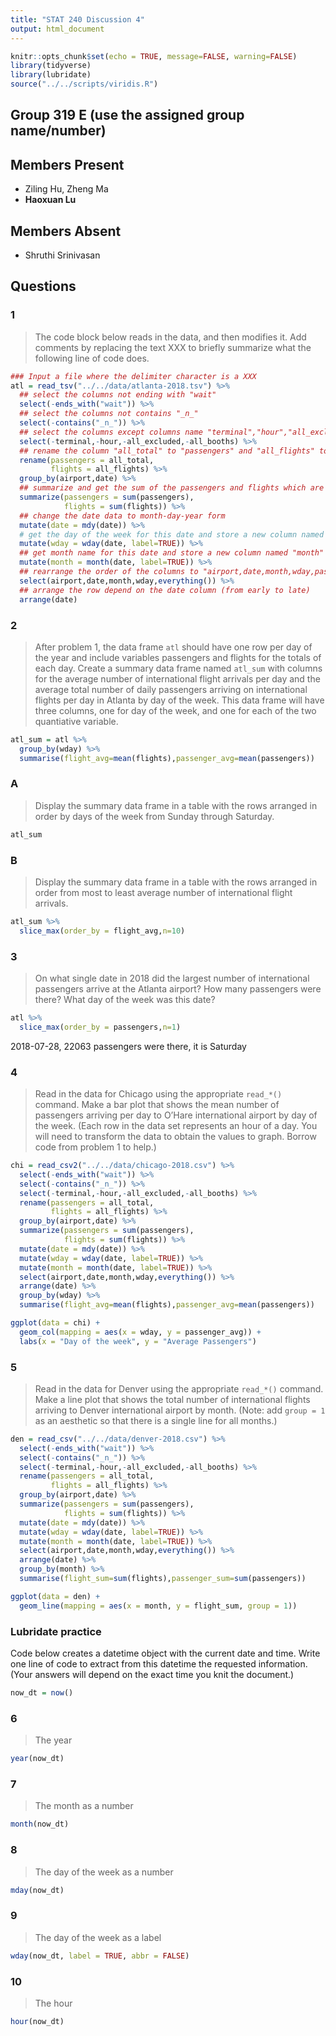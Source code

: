 ```yaml
---
title: "STAT 240 Discussion 4"
output: html_document
---
```


```r
knitr::opts_chunk$set(echo = TRUE, message=FALSE, warning=FALSE)
library(tidyverse)
library(lubridate)
source("../../scripts/viridis.R")
```

## Group 319 E (use the assigned group name/number)

## Members Present

- Ziling Hu, Zheng Ma
- **Haoxuan Lu**

## Members Absent

- Shruthi Srinivasan

## Questions

### 1

> The code block below reads in the data, and then modifies it. Add comments by replacing the text XXX to briefly summarize what the following line of code does.

```r
### Input a file where the delimiter character is a XXX
atl = read_tsv("../../data/atlanta-2018.tsv") %>%
  ## select the columns not ending with "wait"
  select(-ends_with("wait")) %>%
  ## select the columns not contains "_n_"
  select(-contains("_n_")) %>%
  ## select the columns except columns name "terminal","hour","all_excluded","all_booths"
  select(-terminal,-hour,-all_excluded,-all_booths) %>%
  ## rename the column "all_total" to "passengers" and "all_flights" to "flights"
  rename(passengers = all_total,
         flights = all_flights) %>%
  group_by(airport,date) %>%
  ## summarize and get the sum of the passengers and flights which are in the same airport and date
  summarize(passengers = sum(passengers),
            flights = sum(flights)) %>%
  ## change the date data to month-day-year form
  mutate(date = mdy(date)) %>%
  # get the day of the week for this date and store a new column named "wday"
  mutate(wday = wday(date, label=TRUE)) %>%
  ## get month name for this date and store a new column named "month"
  mutate(month = month(date, label=TRUE)) %>%
  ## rearrange the order of the columns to "airport,date,month,wday,passengers,flights"
  select(airport,date,month,wday,everything()) %>% 
  ## arrange the row depend on the date column (from early to late)
  arrange(date)
```

### 2

>   After problem 1, the data frame `atl` should have one row per day of the year and include variables passengers and flights for the totals of each day. Create a summary data frame named `atl_sum` with columns for the average number of international flight arrivals per day and the average total number of daily passengers arriving on international flights per day in Atlanta by day of the week.
This data frame will have three columns, one for day of the week, and one for each of the two quantiative variable.

```r
atl_sum = atl %>%
  group_by(wday) %>% 
  summarise(flight_avg=mean(flights),passenger_avg=mean(passengers))
```

### A

> Display the summary data frame in a table with the rows arranged in order by days of the week from Sunday through Saturday.

```r
atl_sum 
```

### B

> Display the summary data frame in a table with the rows arranged in order from most to least average number of international flight arrivals.

```r
atl_sum %>% 
  slice_max(order_by = flight_avg,n=10)
```

### 3

> On what single date in 2018 did the largest number of international passengers arrive at the Atlanta airport? How many passengers were there? What day of the week was this date?

```r
atl %>% 
  slice_max(order_by = passengers,n=1)
```

2018-07-28, 22063 passengers were there, it is Saturday

### 4

> Read in the data for Chicago using the appropriate `read_*()` command. Make a bar plot that shows the mean number of passengers arriving per day to O'Hare international airport by day of the week. (Each row in the data set represents an hour of a day. You will need to transform the data to obtain the values to graph. Borrow code from problem 1 to help.)

```r
chi = read_csv2("../../data/chicago-2018.csv") %>%
  select(-ends_with("wait")) %>%
  select(-contains("_n_")) %>%
  select(-terminal,-hour,-all_excluded,-all_booths) %>%
  rename(passengers = all_total,
         flights = all_flights) %>%
  group_by(airport,date) %>%
  summarize(passengers = sum(passengers),
            flights = sum(flights)) %>%
  mutate(date = mdy(date)) %>%
  mutate(wday = wday(date, label=TRUE)) %>%
  mutate(month = month(date, label=TRUE)) %>%
  select(airport,date,month,wday,everything()) %>% 
  arrange(date) %>%
  group_by(wday) %>% 
  summarise(flight_avg=mean(flights),passenger_avg=mean(passengers))

ggplot(data = chi) +
  geom_col(mapping = aes(x = wday, y = passenger_avg)) +
  labs(x = "Day of the week", y = "Average Passengers")
```

### 5

> Read in the data for Denver using the appropriate `read_*()` command. Make a line plot that shows the total number of international flights arriving to Denver international airport by month. (Note: add `group = 1` as an aesthetic so that there is a single line for all months.)

```r
den = read_csv("../../data/denver-2018.csv") %>%
  select(-ends_with("wait")) %>%
  select(-contains("_n_")) %>%
  select(-terminal,-hour,-all_excluded,-all_booths) %>%
  rename(passengers = all_total,
         flights = all_flights) %>%
  group_by(airport,date) %>%
  summarize(passengers = sum(passengers),
            flights = sum(flights)) %>%
  mutate(date = mdy(date)) %>%
  mutate(wday = wday(date, label=TRUE)) %>%
  mutate(month = month(date, label=TRUE)) %>%
  select(airport,date,month,wday,everything()) %>% 
  arrange(date) %>%
  group_by(month) %>% 
  summarise(flight_sum=sum(flights),passenger_sum=sum(passengers))

ggplot(data = den) +
  geom_line(mapping = aes(x = month, y = flight_sum, group = 1))
```

### Lubridate practice

Code below creates a datetime object with the current date and time.
Write one line of code to extract from this datetime the requested information.
(Your answers will depend on the exact time you knit the document.)

```r
now_dt = now()
```

### 6

> The year

```r
year(now_dt)
```

### 7

> The month as a number

```r
month(now_dt)
```

### 8

> The day of the week as a number

```r
mday(now_dt)
```

### 9

> The day of the week as a label

```r
wday(now_dt, label = TRUE, abbr = FALSE)
```

### 10

> The hour

```r
hour(now_dt)
```
